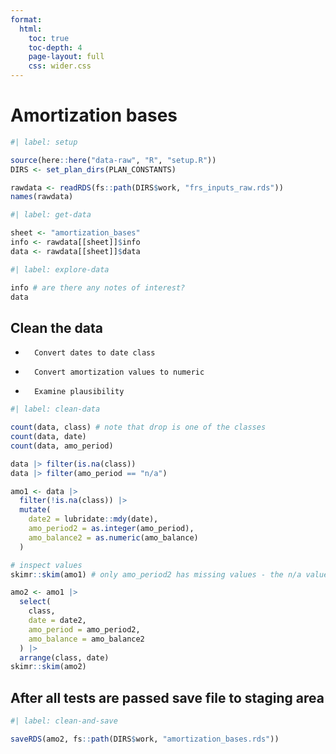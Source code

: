 ```yaml
---
format:
  html:
    toc: true
    toc-depth: 4
    page-layout: full
    css: wider.css
---
```


# Amortization bases

```r
#| label: setup

source(here::here("data-raw", "R", "setup.R"))
DIRS <- set_plan_dirs(PLAN_CONSTANTS)

rawdata <- readRDS(fs::path(DIRS$work, "frs_inputs_raw.rds"))
names(rawdata)

```

```r
#| label: get-data

sheet <- "amortization_bases"
info <- rawdata[[sheet]]$info
data <- rawdata[[sheet]]$data

```


```r
#| label: explore-data

info # are there any notes of interest?
data

```

## Clean the data

-       Convert dates to date class
-       Convert amortization values to numeric
-       Examine plausibility


```r
#| label: clean-data

count(data, class) # note that drop is one of the classes
count(data, date)
count(data, amo_period)

data |> filter(is.na(class))
data |> filter(amo_period == "n/a")

amo1 <- data |>
  filter(!is.na(class)) |>
  mutate(
    date2 = lubridate::mdy(date),
    amo_period2 = as.integer(amo_period),
    amo_balance2 = as.numeric(amo_balance)
  )

# inspect values
skimr::skim(amo1) # only amo_period2 has missing values - the n/a values from before

amo2 <- amo1 |>
  select(
    class,
    date = date2,
    amo_period = amo_period2,
    amo_balance = amo_balance2
  ) |>
  arrange(class, date)
skimr::skim(amo2)

```


## After all tests are passed save file to staging area

```r
#| label: clean-and-save

saveRDS(amo2, fs::path(DIRS$work, "amortization_bases.rds"))

```